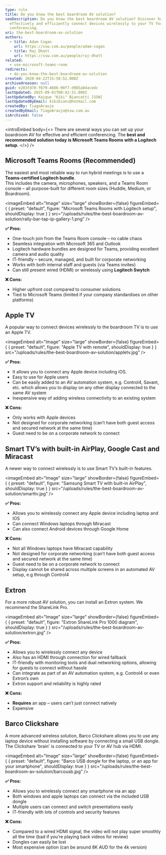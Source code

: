 ```yaml
---
type: rule
title: Do you know the best boardroom AV solution?
seoDescription: Do you know the best boardroom AV solution? Discover how to
  effectively and efficiently connect devices wirelessly to your TV for seamless
  conferencing.
uri: the-best-boardroom-av-solution
authors:
  - title: Adam Cogan
    url: https://ssw.com.au/people/adam-cogan
  - title: Raj Dhatt
    url: https://ssw.com.au/people/raj-dhatt
related:
  - use-microsoft-teams-room
redirects:
  - do-you-know-the-best-boardroom-av-solution
created: 2020-04-22T15:50:52.000Z
archivedreason: null
guid: e203fd70-f679-4686-90f7-d985a84acedc
lastUpdated: 2025-09-01T00:42:31.000Z
lastUpdatedBy: Kaique "Kiki" Biancatti [SSW]
lastUpdatedByEmail: kikibianc@hotmail.com
createdBy: TiagoAraujo
createdByEmail: TiagoAraujo@ssw.com.au
isArchived: false
---
```

<introEmbed
  body={<>
There are several ways you can set up your boardroom AV for effective and efficient conferencing. The **best and recommended solution today is Microsoft Teams Rooms with a Logitech setup**.
  </>}
/>
## Microsoft Teams Rooms (Recommended)

The easiest and most reliable way to run hybrid meetings is to use a **Teams-certified Logitech bundle**.\
This includes the camera, microphones, speakers, and a Teams Room console – all purpose-built for different room sizes (Huddle, Medium, or Boardroom).


<imageEmbed
  alt="Image"
  size="large"
  showBorder={false}
  figureEmbed={ {
    preset: "default",
    figure: "Microsoft Teams Rooms with Logitech setup",
    shouldDisplay: true
  } }
  src="/uploads/rules/the-best-boardroom-av-solution/rally-bar-tap-ip-gallery-1.png"
/>


**✅ Pros:**

* One-touch join from the Teams Room console – no cable chaos
* Seamless integration with Microsoft 365 and Outlook
* Logitech hardware bundles are designed for Teams, providing excellent camera and audio quality
* IT-friendly – secure, managed, and built for corporate networking
* Works with both internal staff and guests (via Teams invites)
* Can still present wired (HDMI) or wirelessly using **Logitech Swytch**

**❌ Cons:**

* Higher upfront cost compared to consumer solutions
* Tied to Microsoft Teams (limited if your company standardises on other platforms)

## Apple TV

A popular way to connect devices wirelessly to the boardroom TV is to use an Apple TV.


<imageEmbed
  alt="Image"
  size="large"
  showBorder={false}
  figureEmbed={ {
    preset: "default",
    figure: "Apple TV with remote",
    shouldDisplay: true
  } }
  src="/uploads/rules/the-best-boardroom-av-solution/appletv.jpg"
/>


**✅ Pros:**

* It allows you to connect any Apple device including iOS.
* Easy to use for Apple users
* Can be easily added to an AV automation system, e.g. Control4, Savant, etc. which allows you to display on any other display connected to the same AV system
* Inexpensive way of adding wireless connectivity to an existing system

**❌ Cons:**

* Only works with Apple devices
* Not designed for corporate networking (can’t have both guest access and secured network at the same time)
* Guest need to be on a corporate network to connect

## Smart TV’s with built-in AirPlay, Google Cast and Miracast

A newer way to connect wirelessly is to use Smart TV’s built-in features.

<imageEmbed
  alt="Image"
  size="large"
  showBorder={false}
  figureEmbed={ {
    preset: "default",
    figure: "Samsung Smart TV with built-in AirPlay",
    shouldDisplay: true
  } }
  src="/uploads/rules/the-best-boardroom-av-solution/smarttv.jpg"
/>


**✅ Pros:**

* Allows you to wirelessly connect any Apple device including laptop and IOS
* Can connect Windows laptops through Miracast
* Can also connect Android devices through Google Home

**❌ Cons:**

* Not all Windows laptops have Miracast capability
* Not designed for corporate networking (can’t have both guest access and secured network at the same time)
* Guest need to be on a corporate network to connect
* Display cannot be shared across multiple screens in an automated AV setup, e.g through Control4

## Extron

For a more robust AV solution, you can install an Extron system. We recommend the ShareLink Pro.


<imageEmbed
  alt="Image"
  size="large"
  showBorder={false}
  figureEmbed={ {
    preset: "default",
    figure: "Extron ShareLink Pro 1000 diagram",
    shouldDisplay: true
  } }
  src="/uploads/rules/the-best-boardroom-av-solution/extron.jpg"
/>


**✅ Pros:**

* Allows you to wirelessly connect any device
* Also has an HDMI through connection for wired fallback
* IT-friendly with monitoring tools and dual networking options, allowing for guests to connect without hassle
* Can integrate as part of an AV automation system, e.g. Control4 or even Extron’s own
* Extron support and reliability is highly rated

**❌ Cons:**

* **Requires** an app – users can’t just connect natively
* Expensive

## Barco Clickshare

A more advanced wireless solution, Barco Clickshare allows you to use any laptop device without installing software by connecting a small USB dongle. The Clickshare 'brain' is connected to your TV or AV hub via HDMI.


<imageEmbed
  alt="Image"
  size="large"
  showBorder={false}
  figureEmbed={ {
    preset: "default",
    figure: "Barco USB dongle for the laptop, or an app for your smartphone",
    shouldDisplay: true
  } }
  src="/uploads/rules/the-best-boardroom-av-solution/barcousb.jpg"
/>


**✅ Pros:**

* Allows you to wirelessly connect any smartphone via an app
* Both windows and apple laptops can connect via the included USB dongle
* Multiple users can connect and switch presentations easily
* IT-friendly with lots of controls and security features

**❌ Cons:**

* Compared to a wired HDMI signal, the video will not play super smoothly all the time (bad if you’re playing back videos for review)
* Dongles can easily be lost
* Most expensive option (can be around 8K AUD for the 4k version)
